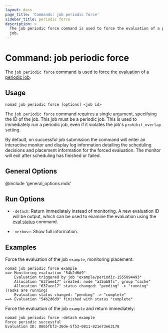 ```yaml
---
layout: docs
page_title: 'Commands: job periodic force'
sidebar_title: periodic force
description: >
  The job periodic force command is used to force the evaluation of a periodic
  job.
---
```


# Command: job periodic force

The `job periodic force` command is used to [force the evaluation] of a
[periodic job].

## Usage

```plaintext
nomad job periodic force [options] <job id>
```

The `job periodic force` command requires a single argument, specifying the ID
of the job. This job must be a periodic job. This is used to immediately run a
periodic job, even if it violates the job's `prohibit_overlap` setting.

By default, on successful job submission the command will enter an interactive
monitor and display log information detailing the scheduling decisions and
placement information for the forced evaluation. The monitor will exit after
scheduling has finished or failed.

## General Options

@include 'general_options.mdx'

## Run Options

- `-detach`: Return immediately instead of monitoring. A new evaluation ID
  will be output, which can be used to examine the evaluation using the
  [eval status] command.

- `-verbose`: Show full information.

## Examples

Force the evaluation of the job `example`, monitoring placement:

```shell-session
nomad job periodic force example
==> Monitoring evaluation "54b2d6d9"
    Evaluation triggered by job "example/periodic-1555094493"
    Allocation "637aee17" created: node "a35ab8fc", group "cache"
    Allocation "637aee17" status changed: "pending" -> "running" (Tasks are running)
    Evaluation status changed: "pending" -> "complete"
==> Evaluation "54b2d6d9" finished with status "complete"
```

Force the evaluation of the job `example` and return immediately:

```shell-session
nomad job periodic force -detach example
Force periodic successful
Evaluation ID: 0865fbf3-30de-5f53-0811-821e73e63178
```

[eval status]: /docs/commands/eval-status
[force the evaluation]: /api-docs/jobs#force-new-periodic-instance
[periodic job]: /docs/job-specification/periodic
